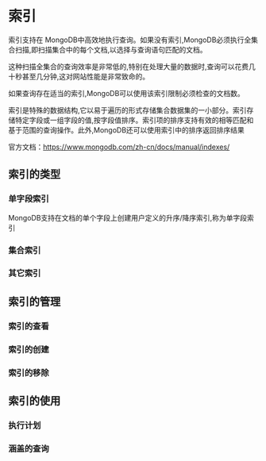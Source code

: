 # 索引

索引支持在 MongoDB中高效地执行查询。如果没有索引,MongoDB必须执行全集合扫描,即扫描集合中的每个文档,以选择与查询语句匹配的文档。

这种扫描全集合的查询效率是非常低的,特别在处理大量的数据时,查询可以花费几十秒甚至几分钟,这对网站性能是非常致命的。

如果查询存在适当的索引,MongoDB可以使用该索引限制必须检查的文档数。

索引是特殊的数据结构,它以易于遍历的形式存储集合数据集的一小部分。索引存储特定字段或一组字段的值,按字段值排序。索引项的排序支持有效的相等匹配和基于范围的查询操作。此外,MongoDB还可以使用索引中的排序返回排序结果

官方文档：https://www.mongodb.com/zh-cn/docs/manual/indexes/



## 索引的类型

### 单字段索引

MongoDB支持在文档的单个字段上创建用户定义的升序/降序索引,称为单字段索引

### 集合索引

### 其它索引



## 索引的管理

### 索引的查看

### 索引的创建

### 索引的移除

## 索引的使用

### 执行计划

### 涵盖的查询
